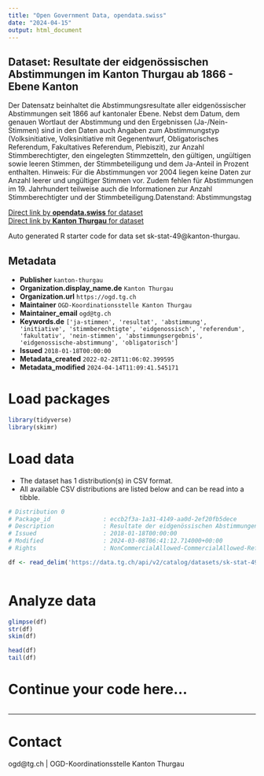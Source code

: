 ```yaml
---
title: "Open Government Data, opendata.swiss"
date: "2024-04-15"
output: html_document
---
```


## Dataset: Resultate der eidgenössischen Abstimmungen im Kanton Thurgau ab 1866 - Ebene Kanton

Der Datensatz beinhaltet die Abstimmungsresultate aller eidgenössischer Abstimmungen seit 1866 auf kantonaler Ebene. Nebst dem Datum, dem genauen Wortlaut der Abstimmung und den Ergebnissen (Ja-/Nein-Stimmen) sind in den Daten auch Angaben zum Abstimmungstyp (Volksinitiative, Volksinitiative mit Gegenentwurf, Obligatorisches Referendum, Fakultatives Referendum, Plebiszit), zur Anzahl Stimmberechtigter, den eingelegten Stimmzetteln, den gültigen, ungültigen sowie leeren Stimmen, der Stimmbeteiligung und dem Ja-Anteil in Prozent enthalten. Hinweis: Für die Abstimmungen vor 2004 liegen keine Daten zur Anzahl leerer und ungültiger Stimmen vor. Zudem fehlen für Abstimmungen im 19. Jahrhundert teilweise auch die Informationen zur Anzahl Stimmberechtigter und der Stimmbeteiligung.Datenstand: Abstimmungstag

[Direct link by **opendata.swiss** for dataset](https://opendata.swiss/de/dataset/resultate-der-eidgenossischen-abstimmungen-im-kanton-thurgau-ab-1866-ebene-kanton)<br>
[Direct link by **Kanton Thurgau** for dataset](https://data.tg.ch/explore/dataset/sk-stat-49/)

Auto generated R starter code for data set sk-stat-49@kanton-thurgau.

## Metadata

- **Publisher** `kanton-thurgau`
- **Organization.display_name.de** `Kanton Thurgau`
- **Organization.url** `https://ogd.tg.ch`
- **Maintainer** `OGD-Koordinationsstelle Kanton Thurgau`
- **Maintainer_email** `ogd@tg.ch`
- **Keywords.de** `['ja-stimmen', 'resultat', 'abstimmung', 'initiative', 'stimmberechtigte', 'eidgenossisch', 'referendum', 'fakultativ', 'nein-stimmen', 'abstimmungsergebnis', 'eidgenossische-abstimmung', 'obligatorisch']`
- **Issued** `2018-01-18T00:00:00`
- **Metadata_created** `2022-02-28T11:06:02.399595`
- **Metadata_modified** `2024-04-14T11:09:41.545171`


# Load packages

```r

library(tidyverse)
library(skimr)

```

# Load data

-   The dataset has 1 distribution(s) in CSV format.
-   All available CSV distributions are listed below and can be read into a tibble.

```r

# Distribution 0
# Package_id               : eccb2f3a-1a31-4149-aa0d-2ef20fb5dece
# Description              : Resultate der eidgenössischen Abstimmungen im Kanton Thurgau ab 1866 - Ebene Kanton (csv)
# Issued                   : 2018-01-18T00:00:00
# Modified                 : 2024-03-08T06:41:12.714000+00:00
# Rights                   : NonCommercialAllowed-CommercialAllowed-ReferenceRequired

df <- read_delim('https://data.tg.ch/api/v2/catalog/datasets/sk-stat-49/exports/csv')



```

# Analyze data

```r

glimpse(df)
str(df)
skim(df)

head(df)
tail(df)

```

# Continue your code here...

```r

```

------------------------------------------------------------------------

# Contact

ogd@tg.ch | OGD-Koordinationsstelle Kanton Thurgau

